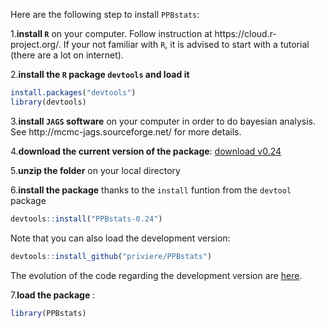 
Here are the following step to install `PPBstats`:

1.**install `R`** on your computer.
Follow instruction at https://cloud.r-project.org/.
If your not familiar with `R`, it is advised to start with a tutorial (there are a lot on internet).

2.**install the `R` package `devtools` and load it**
```r
install.packages("devtools")
library(devtools)
```

3.**install `JAGS` software** on your computer in order to do bayesian analysis. 
See http://mcmc-jags.sourceforge.net/ for more details.

4.**download the current version of the package**: [download v0.24](https://github.com/priviere/PPBstats/archive/v0.24.zip)

5.**unzip the folder** on your local directory 

6.**install the package** thanks to the `install` funtion from the `devtool` package 
```r
devtools::install("PPBstats-0.24")
```
Note that you can also load the development version:
```r
devtools::install_github("priviere/PPBstats")
```
The evolution of the code regarding the development version are
[here](https://github.com/priviere/PPBstats/blob/master/NEWS.md).

7.**load the package** :
```r
library(PPBstats)
```

